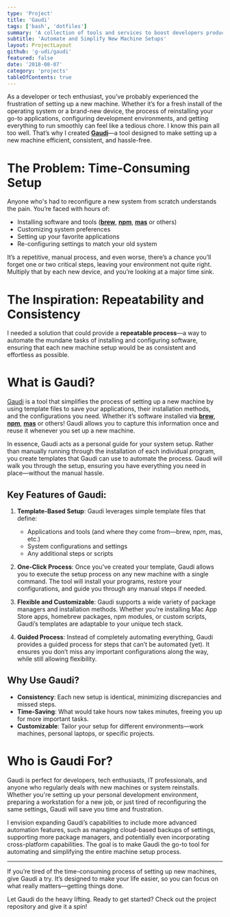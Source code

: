 ```yaml
---
type: 'Project'
title: 'Gaudi'
tags: ['bash', 'dotfiles']
summary: 'A collection of tools and services to boost developers productivity from bash frameworks and tools to OSX widgets and dotfiles'
subtitle: 'Automate and Simplify New Machine Setups'
layout: ProjectLayout
github: 'g-udi/gaudi'
featured: false
date: '2018-08-07'
category: 'projects'
tableOfContents: true
---
```


As a developer or tech enthusiast, you’ve probably experienced the frustration of setting up a new machine. Whether it’s for a fresh install of the operating system or a brand-new device, the process of reinstalling your go-to applications, configuring development environments, and getting everything to run smoothly can feel like a tedious chore. I know this pain all too well. That’s why I created [**Gaudi**](https://github.com/g-udi/gaudi)—a tool designed to make setting up a new machine efficient, consistent, and hassle-free.

# The Problem: Time-Consuming Setup

Anyone who's had to reconfigure a new system from scratch understands the pain. You’re faced with hours of:

- Installing software and tools ([**brew**](https://brew.sh/), [**npm**](https://www.npmjs.com/), [**mas**](https://github.com/mas-cli/mas) or others)
- Customizing system preferences
- Setting up your favorite applications
- Re-configuring settings to match your old system

It’s a repetitive, manual process, and even worse, there’s a chance you’ll forget one or two critical steps, leaving your environment not quite right. Multiply that by each new device, and you’re looking at a major time sink.

# The Inspiration: Repeatability and Consistency

I needed a solution that could provide a **repeatable process**—a way to automate the mundane tasks of installing and configuring software, ensuring that each new machine setup would be as consistent and effortless as possible.

# What is Gaudi?

[Gaudi](https://github.com/g-udi/gaudi) is a tool that simplifies the process of setting up a new machine by using template files to save your applications, their installation methods, and the configurations you need. Whether it’s software installed via [**brew**](https://brew.sh/), [**npm**](https://www.npmjs.com/), [**mas**](https://github.com/mas-cli/mas) or others! Gaudi allows you to capture this information once and reuse it whenever you set up a new machine.

In essence, Gaudi acts as a personal guide for your system setup. Rather than manually running through the installation of each individual program, you create templates that Gaudi can use to automate the process. Gaudi will walk you through the setup, ensuring you have everything you need in place—without the manual hassle.

## Key Features of Gaudi:

1. **Template-Based Setup**: Gaudi leverages simple template files that define:
   - Applications and tools (and where they come from—brew, npm, mas, etc.)
   - System configurations and settings
   - Any additional steps or scripts

2. **One-Click Process**: Once you've created your template, Gaudi allows you to execute the setup process on any new machine with a single command. The tool will install your programs, restore your configurations, and guide you through any manual steps if needed.

3. **Flexible and Customizable**: Gaudi supports a wide variety of package managers and installation methods. Whether you're installing Mac App Store apps, homebrew packages, npm modules, or custom scripts, Gaudi’s templates are adaptable to your unique tech stack.

4. **Guided Process**: Instead of completely automating everything, Gaudi provides a guided process for steps that can’t be automated (yet). It ensures you don’t miss any important configurations along the way, while still allowing flexibility.

## Why Use Gaudi?

- **Consistency**: Each new setup is identical, minimizing discrepancies and missed steps.
- **Time-Saving**: What would take hours now takes minutes, freeing you up for more important tasks.
- **Customizable**: Tailor your setup for different environments—work machines, personal laptops, or specific projects.

# Who is Gaudi For?

Gaudi is perfect for developers, tech enthusiasts, IT professionals, and anyone who regularly deals with new machines or system reinstalls. Whether you're setting up your personal development environment, preparing a workstation for a new job, or just tired of reconfiguring the same settings, Gaudi will save you time and frustration.

I envision expanding Gaudi’s capabilities to include more advanced automation features, such as managing cloud-based backups of settings, supporting more package managers, and potentially even incorporating cross-platform capabilities. The goal is to make Gaudi the go-to tool for automating and simplifying the entire machine setup process.

---

If you’re tired of the time-consuming process of setting up new machines, give Gaudi a try. It’s designed to make your life easier, so you can focus on what really matters—getting things done.

Let Gaudi do the heavy lifting. Ready to get started? Check out the project repository and give it a spin!

